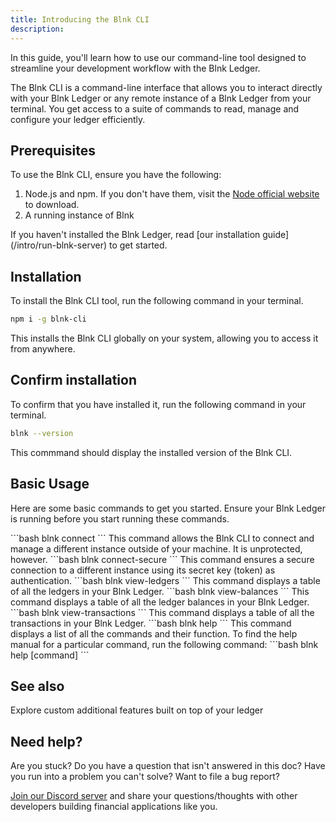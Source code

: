 ```yaml
---
title: Introducing the Blnk CLI
description: 
---
```


In this guide, you'll learn how to use our command-line tool designed to streamline your development workflow with the Blnk Ledger.

The Blnk CLI is a command-line interface that allows you to interact directly with your Blnk Ledger or any remote instance of a Blnk Ledger from your terminal. You get access to a suite of commands to read, manage and configure your ledger efficiently. 

## Prerequisites

To use the Blnk CLI, ensure you have the following:

1. Node.js and npm. If you don't have them, visit the [Node official website](https://nodejs.org/) to download.
2. A running instance of Blnk

<Info>
    If you haven't installed the Blnk Ledger, read [our installation guide](/intro/run-blnk-server) to get started. 
</Info>

## Installation

To install the Blnk CLI tool, run the following command in your terminal.

```bash
npm i -g blnk-cli
```

This installs the Blnk CLI globally on your system, allowing you to access it from anywhere.

## Confirm installation

To confirm that you have installed it, run the following command in your terminal.

```bash
blnk --version
```

This commmand should display the installed version of the Blnk CLI.

## Basic Usage

Here are some basic commands to get you started. Ensure your Blnk Ledger is running before you start running these commands.

<Steps>
    <Step title="Connect to a different instance">
        ```bash
        blnk connect <url>
        ```
        This command allows the Blnk CLI to connect and manage a different instance outside of your machine. It is unprotected, however.
    </Step>
    <Step title="Securely connect to a different instance">
        ```bash
        blnk connect-secure <url> <token>
        ```
        This command ensures a secure connection to a different instance using its secret key (token) as authentication.
    </Step>
    <Step title="View all ledgers">
        ```bash
        blnk view-ledgers
        ```
        This command displays a table of all the ledgers in your Blnk Ledger.
    </Step>
    <Step title="View all balances">
        ```bash
        blnk view-balances
        ```
        This command displays a table of all the ledger balances in your Blnk Ledger.
    </Step>
    <Step title="View all transactions">
        ```bash
        blnk view-transactions
        ```
        This command displays a table of all the transactions in your Blnk Ledger.
    </Step>
    <Step title="Help manual">
        ```bash
        blnk help
        ```
        This command displays a list of all the commands and their function. To find the help manual for a particular command, run the following command:
        ```bash
        blnk help [command]
        ```    
    </Step>
</Steps>

## See also

<Card title="Blnk Plugins" icon="book-open-cover" href="introducing-plugins">
	Explore custom additional features built on top of your ledger
</Card>

## Need help?

Are you stuck? Do you have a question that isn't answered in this doc? Have you run into a problem you can't solve? Want to file a bug report?

[Join our Discord server](https://discord.gg/7WNv94zPpx) and share your questions/thoughts with other developers building financial applications like you.